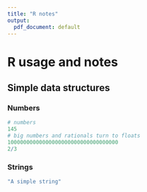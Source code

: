 ```yaml
---
title: "R notes"
output:
  pdf_document: default
---
```


# R usage and notes

## Simple data structures

### Numbers

```r
# numbers
145 
# big numbers and rationals turn to floats
10000000000000000000000000000000000 
2/3

```

### Strings

```r
"A simple string"
```

